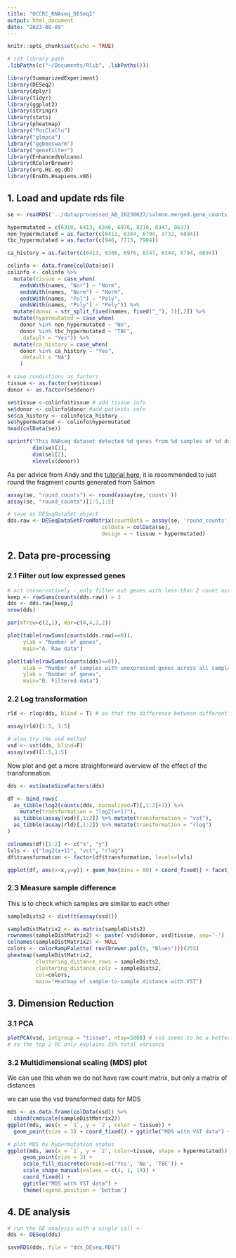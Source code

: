 ```yaml
---
title: "OCCRC_RNAseq_DESeq2"
output: html_document
date: "2023-08-09"
---
```


```r
knitr::opts_chunk$set(echo = TRUE)
```

```r
# set library path
.libPaths(c("~/Documents/Rlib", .libPaths()))
```

```r
library(SummarizedExperiment)
library(DESeq2)
library(dplyr)
library(tidyr)
library(ggplot2)
library(stringr)
library(stats)
library(pheatmap)
library("PoiClaClu")
library("glmpca")
library("ggbeeswarm")
library("genefilter")
library(EnhancedVolcano)
library(RColorBrewer)
library(org.Hs.eg.db)
library(EnsDb.Hsapiens.v86)
```

## 1. Load and update rds file

```r
se <- readRDS('../data/processed_AB_20230627/salmon.merged.gene_counts.rds')
```

```r
hypermutated = c(6310, 6413, 6346, 6976, 8210, 8347, 8637)
non_hypermutated = as.factor(c(6411, 6344, 6794, 4732, 6894))
tbc_hypermutated = as.factor(c(946, 7713, 7984))

ca_history = as.factor(c(6413, 6346, 6976, 8347, 6344, 6794, 6894))
```

```r
colinfo <- data.frame(colData(se))
colinfo <- colinfo %>% 
  mutate(tissue = case_when(
    endsWith(names, "Nor") ~ "Norm",
    endsWith(names, "Norm") ~ "Norm",
    endsWith(names, "Pol") ~ "Poly",
    endsWith(names, "Poly") ~ "Poly")) %>%
  mutate(donor = str_split_fixed(names, fixed("_"), 3)[,2]) %>%
  mutate(hypermutated = case_when(
    donor %in% non_hypermutated ~ "No",
    donor %in% tbc_hypermutated ~ "TBC",
    .default = "Yes")) %>%
  mutate(ca_history = case_when(
    donor %in% ca_history ~ "Yes",
    .default = "NA")
    )
```

```r
# save condistions as factors
tissue <- as.factor(se$tissue)
donor <- as.factor(se$donor)
```

```r
se$tissue <-colinfo$tissue # add tissue info
se$donor <- colinfo$donor #add patients info
se$ca_history <- colinfo$ca_history
se$hypermutated <- colinfo$hypermutated
head(colData(se))
```

```r
sprintf("This RNAseq dataset detected %d genes from %d samples of %d donors", 
        dim(se)[1],
        dim(se)[2],
        nlevels(donor))
```

As per advice from Andy and the [tutorial here](http://master.bioconductor.org/packages/release/workflows/vignettes/rnaseqGene/inst/doc/rnaseqGene.html), it is recommended to just round the fragment counts generated from Salmon

```r
assay(se, "round_counts") <- round(assay(se,'counts'))
assay(se, "round_counts")[1:5,1:5]
```

```r
# save as DESeqDataSet object
dds.raw <- DESeqDataSetFromMatrix(countData = assay(se, 'round_counts'),
                              colData = colData(se),
                              design = ~ tissue + hypermutated)
```

## 2. Data pre-processing

### 2.1 Filter out low expressed genes

```r
# act conservatively - only filter out genes with less than 2 count across all samples
keep <- rowSums(counts(dds.raw)) > 3
dds <- dds.raw[keep,]
nrow(dds)
```

```r
par(mfrow=c(2,1), mar=c(4,4,2,2))

plot(table(rowSums(counts(dds.raw)==0)),
     ylab = "Number of genes",
     main="A. Raw data")

plot(table(rowSums(counts(dds)==0)), 
     xlab = "Number of samples with unexpressed genes across all samples",
     ylab = "Number of genes",
     main="B. Filtered data")
```

### 2.2 Log transformation

```r
rld <- rlog(dds, blind = T) # so that the difference between different tissue does not contrubute to the expected variance-mean trend
```

```r
assay(rld)[1:5, 1:5]
```

```r
# also try the vsd method
vsd <- vst(dds, blind=F)
assay(vsd)[1:5,1:5]
```

Now plot and get a more straighforward overview of the effect of the transformation.

```r
dds <- estimateSizeFactors(dds)

df <- bind_rows(
  as_tibble(log2(counts(dds, normalized=T)[,1:2]+1)) %>%
    mutate(transformation = "log2(x+1)"),
  as_tibble(assay(vsd)[,1:2]) %>% mutate(transformation = "vst"),
  as_tibble(assay(rld)[,1:2]) %>% mutate(transformation = "rlog")
)

colnames(df)[1:2] <- c("x", "y")
lvls <- c("log2(x+1)", "vst", "rlog")
df$transformation <- factor(df$transformation, levels=lvls)

```

```r
ggplot(df, aes(x=x,y=y)) + geom_hex(bins = 80) + coord_fixed() + facet_grid( . ~ transformation)
```

### 2.3 Measure sample difference

This is to check which samples are similar to each other

```r
sampleDists2 <- dist(t(assay(vsd)))
```

```r
sampleDistMatrix2 <- as.matrix(sampleDists2)
rownames(sampleDistMatrix2) <- paste( vsd$donor, vsd$tissue, sep='-')
colnames(sampleDistMatrix2) <- NULL
colors <- colorRampPalette( rev(brewer.pal(9, "Blues")))(255)
pheatmap(sampleDistMatrix2,
         clustering_distance_rows = sampleDists2,
         clustering_distance_cols = sampleDists2,
         col=colors, 
         main="Heatmap of sample-to-sample distance with VST")
```

## 3. Dimension Reduction

### 3.1 PCA

```r
plotPCA(vsd, intgroup = "tissue", ntop=5000) # vsd seems to be a better choice
# so the top 2 PC only explains 35% total variance
```

### 3.2 Multidimensional scaling (MDS) plot

We can use this when we do not have raw count matrix, but only a matrix of distances

we can use the vsd transformed data for MDS

```r
mds <- as.data.frame(colData(vsd)) %>%
  cbind(cmdscale(sampleDistMatrix2))
ggplot(mds, aes(x = `1`, y = `2`, color = tissue)) + 
  geom_point(size = 3) + coord_fixed() + ggtitle("MDS with VST data") + theme(legend.position = 'right')
```

```r
# plot MDS by hypermutation status
ggplot(mds, aes(x = `1`, y = `2`, color=tissue, shape = hypermutated)) + 
     geom_point(size = 3) + 
     scale_fill_discrete(breaks=c('Yes', 'No', 'TBC')) +
     scale_shape_manual(values = c(4, 1, 19)) +
     coord_fixed() + 
     ggtitle("MDS with VST data") + 
     theme(legend.position = 'bottom')
```
## 4. DE analysis

```r
# run the DE analysis with a single call <- 
dds <- DESeq(dds)
```

```r
saveRDS(dds, file = "dds_DEseq.RDS")
```

